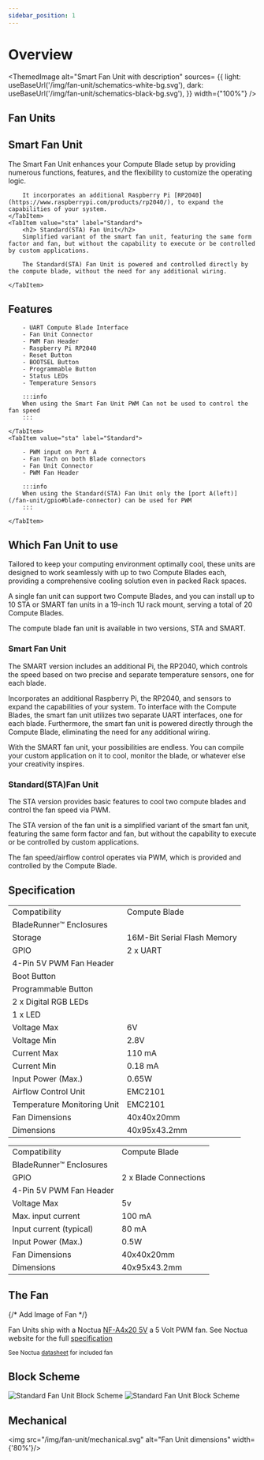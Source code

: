 ```yaml
---
sidebar_position: 1
---
```



# Overview

<ThemedImage
    alt="Smart Fan Unit with description"
    sources= {{
        light: useBaseUrl('/img/fan-unit/schematics-white-bg.svg'),
        dark: useBaseUrl('/img/fan-unit/schematics-black-bg.svg'),
    }}
    width={"100%"}
/>


## Fan Units

<Tabs groupId="fanunit" defaultValue="smart">
    <TabItem value="smart" label="Smart">
        <h2>Smart Fan Unit</h2>
        The Smart Fan Unit enhances your Compute Blade setup by providing numerous functions, features, and the flexibility to customize the operating logic.

        It incorporates an additional Raspberry Pi [RP2040](https://www.raspberrypi.com/products/rp2040/), to expand the capabilities of your system.
    </TabItem>
    <TabItem value="sta" label="Standard">
        <h2> Standard(STA) Fan Unit</h2>
        Simplified variant of the smart fan unit, featuring the same form factor and fan, but without the capability to execute or be controlled by custom applications.
        
        The Standard(STA) Fan Unit is powered and controlled directly by the compute blade, without the need for any additional wiring.

    </TabItem>
</Tabs>

## Features
<Tabs groupId="fanunit" defaultValue="smart">
    <TabItem value="smart" label="Smart">
        
        - UART Compute Blade Interface
        - Fan Unit Connector
        - PWM Fan Header
        - Raspberry Pi RP2040
        - Reset Button
        - BOOTSEL Button
        - Programmable Button
        - Status LEDs
        - Temperature Sensors

        :::info
        When using the Smart Fan Unit PWM Can not be used to control the fan speed
        :::

    </TabItem>
    <TabItem value="sta" label="Standard">
        
        - PWM input on Port A
        - Fan Tach on both Blade connectors
        - Fan Unit Connector
        - PWM Fan Header

        :::info
        When using the Standard(STA) Fan Unit only the [port A(left)](/fan-unit/gpio#blade-connector) can be used for PWM
        :::

    </TabItem>
</Tabs>

## Which Fan Unit to use

Tailored to keep your computing environment optimally cool, these units are designed to work seamlessly with up to two Compute Blades each, providing a comprehensive cooling solution even in packed Rack spaces. 

A single fan unit can support two Compute Blades, and you can install up to 10 STA or SMART fan units in a 19-inch 1U rack mount, serving a total of 20 Compute Blades.

The compute blade fan unit is available in two versions, STA and SMART. 

### Smart Fan Unit

The SMART version includes an additional Pi, the RP2040, which controls the speed based on two precise and separate temperature sensors, one for each blade.

Incorporates an additional Raspberry Pi, the RP2040, and sensors to expand the capabilities of your system. To interface with the Compute Blades, the smart fan unit utilizes two separate UART interfaces, one for each blade. Furthermore, the smart fan unit is powered directly through the Compute Blade, eliminating the need for any additional wiring.

With the SMART fan unit, your possibilities are endless. You can compile 
your custom application on it to cool, monitor the blade, or whatever 
else your creativity inspires.

### Standard(STA)Fan Unit

The STA version provides basic features to cool two compute blades and control the fan speed via PWM.

The STA version of the fan unit is a simplified variant of the smart fan  unit, featuring the same form factor and fan, but without the capability to execute or be controlled by custom applications.

The fan speed/airflow control operates via PWM, which is provided and controlled by the Compute Blade.

## Specification
<Tabs groupId="fanunit" defaultValue="smart">
    <TabItem value="smart" label="Smart">
        <table>
            <tbody>
                <tr>
                    <td rowSpan={2}>Compatibility</td>
                    <td>Compute Blade</td>
                </tr>
                <tr>
                    <td>BladeRunner™️ Enclosures</td>
                </tr>
                <tr>
                    <td>Storage</td>
                    <td>16M-Bit Serial Flash Memory</td>
                </tr>
                <tr>
                    <td rowSpan={6}>GPIO</td>
                    <td>2 x UART</td>
                </tr>
                <tr>
                    <td>4-Pin 5V PWM Fan Header</td>
                </tr>
                <tr>
                    <td>Boot Button</td>
                </tr>
                <tr>
                    <td>Programmable Button</td>
                </tr>
                <tr>
                    <td>2 x Digital RGB LEDs</td>
                </tr>
                <tr>
                    <td>1 x LED</td>
                </tr>
                <tr>
                    <td>Voltage Max</td>
                    <td>6V</td>
                </tr>
                <tr>
                    <td>Voltage Min</td>
                    <td>2.8V</td>
                </tr>
                <tr>
                    <td>Current Max</td>
                    <td>110 mA</td>
                </tr>
                <tr>
                    <td>Current Min</td>
                    <td>0.18 mA</td>
                </tr>
                <tr>
                    <td>Input Power (Max.)</td>
                    <td>0.65W</td>
                </tr>
                <tr>
                    <td>Airflow Control Unit</td>
                    <td>EMC2101</td>
                </tr>
                <tr>
                    <td>Temperature Monitoring Unit</td>
                    <td>EMC2101</td>
                </tr>
                <tr>
                    <td>Fan Dimensions</td>
                    <td>40x40x20mm</td>
                </tr>
                <tr>
                    <td>Dimensions</td>
                    <td>40x95x43.2mm</td>
                </tr>
            </tbody>
        </table>
    </TabItem>
    <TabItem value="sta" label="Standard">
        <table>
            <tbody>
                <tr>
                    <td rowSpan={2}>Compatibility</td>
                    <td>Compute Blade</td>
                </tr>
                <tr>
                    <td>BladeRunner™️ Enclosures</td>
                </tr>
                <tr>
                    <td rowSpan={2}>GPIO</td>
                    <td>2 x Blade Connections</td>
                </tr>
                <tr>
                    <td>4-Pin 5V PWM Fan Header</td>
                </tr>
                <tr>
                    <td>Voltage Max</td>
                    <td>5v</td>
                </tr>
                <tr>
                    <td>Max. input current</td>
                    <td>100 mA</td>
                </tr>
                <tr>
                    <td>Input current (typical)</td>
                    <td> 80 mA</td>
                </tr>
                <tr>
                    <td>Input Power (Max.)</td>
                    <td>0.5W</td>
                </tr>
                <tr>
                    <td>Fan Dimensions</td>
                    <td>40x40x20mm</td>
                </tr>
                <tr>
                    <td>Dimensions</td>
                    <td>40x95x43.2mm</td>
                </tr>
            </tbody>
        </table>
    </TabItem>
</Tabs>


## The Fan

{/* Add Image of Fan */}

Fan Units ship with a Noctua [NF-A4x20 5V](https://noctua.at/en/nf-a4x20-5v-pwm) a 5 Volt PWM fan. See Noctua website for the full [specification](https://noctua.at/en/nf-a4x20-5v-pwm/specification)

<sub> See Noctua [datasheet](https://noctua.at/pub/media/blfa_files/infosheet/noctua_nf_a4x20_5v_datasheet_en_web_1.pdf) for included fan</sub>
## Block Scheme

<Tabs groupId="fanunit" defaultValue="smart">
    <TabItem value="smart" label="Smart">
        <img src="/img/fan-unit/smart-block.svg" alt="Standard Fan Unit Block Scheme" width={'50%'}/>
    </TabItem>
    <TabItem value="sta" label="Standard">
        <img src="/img/fan-unit/sta-block.svg" alt="Standard Fan Unit Block Scheme" width={'70%'}/>
    </TabItem>
</Tabs>

## Mechanical

<img src="/img/fan-unit/mechanical.svg" alt="Fan Unit dimensions" width={'80%'}/>

